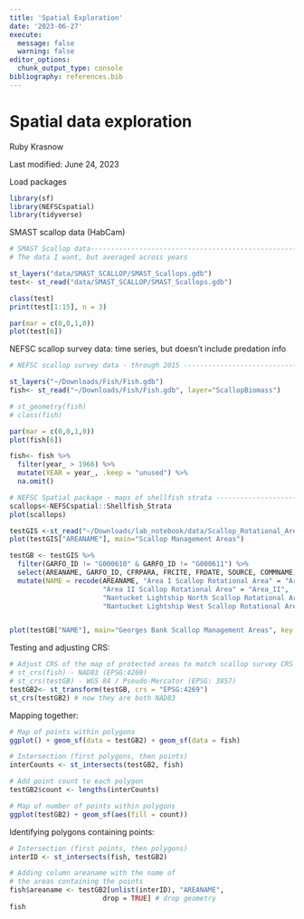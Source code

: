 ```yaml
---
title: 'Spatial Exploration'
date: '2023-06-27'
execute: 
  message: false
  warning: false
editor_options: 
  chunk_output_type: console
bibliography: references.bib
---
```


# Spatial data exploration

Ruby Krasnow

Last modified: June 24, 2023

Load packages
```r
library(sf)
library(NEFSCspatial)
library(tidyverse)
```

SMAST scallop data (HabCam)
```r
# SMAST Scallop data-----------------------------------------------------------------
# The data I want, but averaged across years

st_layers("data/SMAST_SCALLOP/SMAST_Scallops.gdb")
test<- st_read("data/SMAST_SCALLOP/SMAST_Scallops.gdb")

class(test)
print(test[1:15], n = 3)

par(mar = c(0,0,1,0))
plot(test[6])

```

NEFSC scallop survey data: time series, but doesn't include predation info
```r
# NEFSC scallop survey data - through 2015 -----------------------------------------------------------------

st_layers("~/Downloads/Fish/Fish.gdb")
fish<- st_read("~/Downloads/Fish/Fish.gdb", layer="ScallopBiomass")

# st_geometry(fish)
# class(fish)

par(mar = c(0,0,1,0))
plot(fish[6])

fish<- fish %>% 
  filter(year_ > 1966) %>% 
  mutate(YEAR = year_, .keep = "unused") %>%
  na.omit()
```

```r
# NEFSC Spatial package - maps of shellfish strata -----------------------------------------------------------------
scallops<-NEFSCspatial::Shellfish_Strata
plot(scallops)

testGIS <-st_read("~/Downloads/lab_notebook/data/Scallop_Rotational_Areas_20230419/Scallop_Rotational_Areas_20230411.shp")
plot(testGIS["AREANAME"], main="Scallop Management Areas")

testGB <- testGIS %>% 
  filter(GARFO_ID != "G000610" & GARFO_ID != "G000611") %>% 
  select(AREANAME, GARFO_ID, CFRPARA, FRCITE, FRDATE, SOURCE, COMMNAME, geometry) %>% 
  mutate(NAME = recode(AREANAME, "Area I Scallop Rotational Area" = "Area_I", 
                       "Area II Scallop Rotational Area" = "Area_II", 
                       "Nantucket Lightship North Scallop Rotational Area" = "NL_N",
                       "Nantucket Lightship West Scallop Rotational Area" = "NL_W"))


plot(testGB["NAME"], main="Georges Bank Scallop Management Areas", key.pos=1, key.width = 0.1, key.length = 0.9)
```

Testing and adjusting CRS:

```r
# Adjust CRS of the map of protected areas to match scallop survey CRS
# st_crs(fish) - NAD83 (EPSG:4269)
# st_crs(testGB) - WGS 84 / Pseudo-Mercator (EPSG: 3857)
testGB2<- st_transform(testGB, crs = "EPSG:4269")
st_crs(testGB2) # now they are both NAD83

```

Mapping together:
```r
# Map of points within polygons
ggplot() + geom_sf(data = testGB2) + geom_sf(data = fish)

# Intersection (first polygons, then points)
interCounts <- st_intersects(testGB2, fish)

# Add point count to each polygon
testGB2$count <- lengths(interCounts)

# Map of number of points within polygons
ggplot(testGB2) + geom_sf(aes(fill = count))
```

Identifying polygons containing points:
```r
# Intersection (first points, then polygons)
interID <- st_intersects(fish, testGB2)

# Adding column areaname with the name of
# the areas containing the points
fish$areaname <- testGB2[unlist(interID), "AREANAME",
                       drop = TRUE] # drop geometry
fish
```

